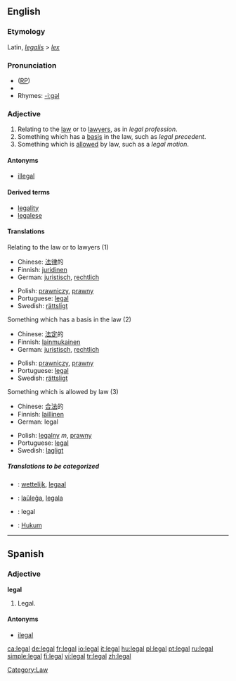 ==English==

{{rank|winter|expect|nation|964|legal|spread|enter|consider}}


===Etymology===
Latin, ''[[legalis]]'' > ''[[lex]]''

===Pronunciation===
* ([[RP]]) {{IPA|/liːɡl/}}
*{{audio|en-us-legal.ogg|Audio (US)}}
*Rhymes: [[Rhymes:English:-iːɡəl|-iːɡəl]]

===Adjective===
{{en-adj}}

# Relating to the [[law]] or to [[lawyer]]s, as in ''legal profession''.
# Something which has a [[basis]] in the law, such as ''legal precedent''.
# Something which is [[allow]]ed by law, such as a ''legal motion''.

====Antonyms====
*[[illegal]]

====Derived terms====
*[[legality]]
*[[legalese]]

====Translations====
;Relating to the law or to lawyers (1)
{{top}}
*Chinese: [[法律]]的
*Finnish: [[juridinen]]
*German: [[juristisch]], [[rechtlich]]
{{mid}}
*Polish: [[prawniczy]], [[prawny]]
*Portuguese: [[legal#Portuguese|legal]]
*Swedish: [[rättsligt]]
{{bottom}}

;Something which has a basis in the law (2)
{{top}}
*Chinese: [[法定]]的
*Finnish: [[lainmukainen]]
*German: [[juristisch]], [[rechtlich]]
{{mid}}
*Polish: [[prawniczy]], [[prawny]]
*Portuguese: [[legal#Portuguese|legal]]
*Swedish: [[rättsligt]]
{{bottom}}

;Something which is allowed by law (3)
{{top}}
*Chinese: [[合法]]的
*Finnish: [[laillinen]]
*German: legal
{{mid}}
*Polish: [[legalny]] ''m'', [[prawny]]
*Portuguese: [[legal#Portuguese|legal]]
*Swedish: [[lagligt]]
{{bottom}}

=====Translations to be categorized=====
{{checktrans}}
{{top}}
*{{ttbc|Dutch}}: [[wettelijk]], [[legaal]]
*{{ttbc|Esperanto}}: [[laŭleĝa]], [[legala]]
*{{ttbc|Interlingua}}: legal
{{mid}}
*{{ttbc|Indonesian}}: [[Hukum]]
{{bottom}}

[[Category:Law]]

----

==Spanish==
===Adjective===
'''legal'''
# Legal.

====Antonyms====
*[[ilegal]]

[[ca:legal]]
[[de:legal]]
[[fr:legal]]
[[io:legal]]
[[it:legal]]
[[hu:legal]]
[[pl:legal]]
[[pt:legal]]
[[ru:legal]]
[[simple:legal]]
[[fi:legal]]
[[vi:legal]]
[[tr:legal]]
[[zh:legal]]